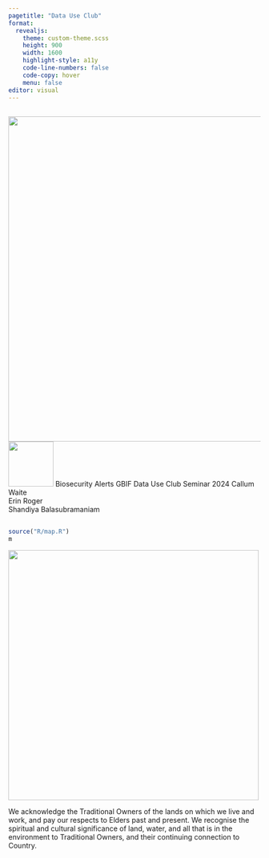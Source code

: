 ```yaml
---
pagetitle: "Data Use Club"
format:
  revealjs: 
    theme: custom-theme.scss
    height: 900
    width: 1600
    highlight-style: a11y
    code-line-numbers: false
    code-copy: hover
    menu: false
editor: visual
---
```


##  {#title data-menu-title="Title"}

![](images/opuntia.png){.absolute top=120 left=200 width="650"}
![](images/logos.png){.absolute bottom=100 right=180 height="90"}
[Biosecurity Alerts]{.title} [GBIF Data Use Club Seminar 2024]{.subtitle} [Callum Waite <br> Erin Roger <br> Shandiya Balasubramaniam]{.authors} 

##  {#acknowledgement data-menu-title="Acknowledgement" background-color="#d4e8eb"}

```r
source("R/map.R")
m
```

![](images/people.png){.absolute top=60 left=1050 width="500"}

[We acknowledge the Traditional Owners of the lands on which we live and work, and pay our respects to Elders past and present. We recognise the spiritual and cultural significance of land, water, and all that is in the environment to Traditional Owners, and their continuing connection to Country.]{.acknowledgement}



